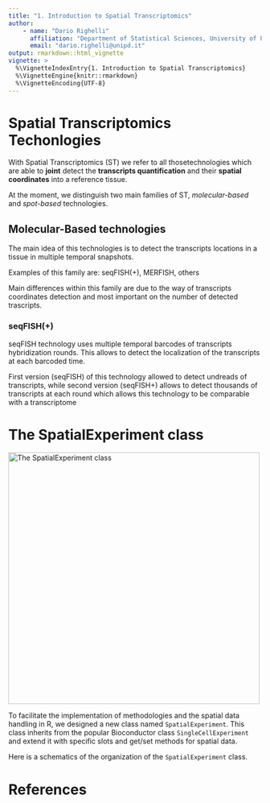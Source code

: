 ```yaml
---
title: "1. Introduction to Spatial Transcriptomics"
author: 
    - name: "Dario Righelli"
      affiliation: "Department of Statistical Sciences, University of Padova, Padua, Italy"
      email: "dario.righelli@unipd.it"
output: rmarkdown::html_vignette
vignette: >
  %\VignetteIndexEntry{1. Introduction to Spatial Transcriptomics}
  %\VignetteEngine{knitr::rmarkdown}
  %\VignetteEncoding{UTF-8}
---
```



# Spatial Transcriptomics Techonlogies

With Spatial Transcriptomics (ST) we refer to all thosetechnologies which are able to **joint** 
detect the **transcripts quantification** and their **spatial coordinates** into a reference tissue.

At the moment, we distinguish two main families of ST, *molecular-based* and 
*spot-based* technologies.

## Molecular-Based technologies

The main idea of this technologies is to detect the transcripts locations in 
a tissue in multiple temporal snapshots.

Examples of this family are: seqFISH(+), MERFISH, others 

Main differences within this family are due to the way of transcripts coordinates 
detection and most important on the number of detected trascripts.

### seqFISH(+)

seqFISH technology uses multiple temporal barcodes of transcripts hybridization rounds.
This allows to detect the localization of the transcripts at each barcoded time.

First version (seqFISH) of this technology allowed to detect undreads of transcripts,
while second version (seqFISH+) allows to detect thousands of transcripts at each round
which allows this technology to be comparable with a transcriptome 


# The SpatialExperiment class

<img src="https://github.com/drighelli/EuroBioc2020_SpatialWorkshop/raw/master/inst/imgs/SpatialExpeirmentFusedV1.png" alt="The SpatialExperiment class" width="500"/>


To facilitate the implementation of methodologies and the spatial data handling
in R, we designed a new class named `SpatialExperiment`.
This class inherits from the popular Bioconductor class `SingleCellExperiment`
and extend it with specific slots and get/set methods for spatial data.

Here is a schematics of the organization of the `SpatialExperiment` class.


# References
